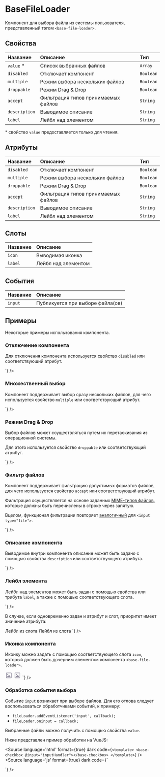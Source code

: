 
# BaseFileLoader

Компонент для выбора файла из системы пользователя, представленный тэгом `<base-file-loader>`.

## Свойства

| Название       | Описание                             | Тип       |
|:---------------|:-------------------------------------|:----------|
| `value` *      | Список выбранных файлов              | `Array`   |
| `disabled`     | Отключает компонент                  | `Boolean` |
| `multiple`     | Режим выбора нескольких файлов       | `Boolean` |
| `droppable`    | Режим Drag & Drop                    | `Boolean` |
| `accept`       | Фильтрация типов принимаемых файлов  | `String`  |
| `description`  | Выводимое описание                   | `String`  |
| `label`        | Лейбл над элементом                  | `String`  |

\* свойство `value` предоставляется только для чтения.

## Атрибуты

| Название       | Описание                             | Тип       |
|:---------------|:-------------------------------------|:----------|
| `disabled`     | Отключает компонент                  | `Boolean` |
| `multiple`     | Режим выбора нескольких файлов       | `Boolean` |
| `droppable`    | Режим Drag & Drop                    | `Boolean` |
| `accept`       | Фильтрация типов принимаемых файлов  | `String`  |
| `description`  | Выводимое описание                   | `String`  |
| `label`        | Лейбл над элементом                  | `String`  |

## Слоты

| Название       | Описание                                         |
|:---------------|:-------------------------------------------------|
| `icon`         | Выводимая иконка                                 |
| `label`        | Лейбл над элементом                              |

## События

| Название       | Описание                                         |
|:---------------|:-------------------------------------------------|
| `input`        | Публикуется при выборе файла(ов)                    |

## Примеры

Некоторые примеры использования компонента.

### Отключение компонента

Для отключения компонента используется свойство `disabled` или соответствующий атрибут.

<Canvas>
  <base-file-loader disabled></base-file-loader>
</Canvas>
<Source
language='js'
format={true}
dark
code={`
baseFileLoader.disabled = true;
`}
/>
<Source
language='html'
format={true}
dark
code={`
<base-file-loader disabled></base-file-loader>
`}
/>

### Множественный выбор

Компонент поддерживает выбор сразу нескольких файлов, для чего
используется свойство `multiple` или соответствующий атрибут.

<Canvas>
  <base-file-loader multiple></base-file-loader>
</Canvas>
<Source
language='js'
format={true}
dark
code={`
baseFileLoader.multiple = true;
`}
/>
<Source
language='html'
format={true}
dark
code={`
<base-file-loader multiple></base-file-loader>
`}
/>

### Режим Drag & Drop

Выбор файлов может соуществляться путем их перетаскивания из операционной системы.

Для этого используется свойство `droppable` или соответствующий атрибут.

<Canvas>
  <base-file-loader droppable></base-file-loader>
</Canvas>
<Source
language='js'
format={true}
dark
code={`
baseFileLoader.droppable = true;
`}
/>
<Source
language='html'
format={true}
dark
code={`
<base-file-loader droppable></base-file-loader>
`}
/>

### Фильтр файлов

Компонент поддерживает фильтрацию допустимых форматов файлов, для чего используется
свойство `accept` или соответствующий атрибут.

Фильтрация осуществляется на основе заданных
[MIME-типов файлов](https://developer.mozilla.org/en-US/docs/Web/HTTP/Basics_of_HTTP/MIME_types),
которые должны быть перечислены в строке через запятую.

Вцелом, функционал фильтрации повторяет [аналогичный](https://developer.mozilla.org/en-US/docs/Web/HTML/Element/Input/file#limiting_accepted_file_types) для `<input type="file">`.

<Canvas>
  <base-file-loader accept="image/*, application/pdf, .txt"></base-file-loader>
</Canvas>
<Source
language='js'
format={true}
dark
code={`
baseFileLoader.accept = 'image/*, application/pdf, .txt';
`}
/>
<Source
language='html'
format={true}
dark
code={`
<base-file-loader accept="image/*, application/pdf, .txt"></base-file-loader>
`}
/>

### Описание компонента

Выводимое внутри компонента описание может быть задано с помощью свойства `description` или соответствующего атрибута.

<Canvas>
  <base-file-loader description="Выберите файл или картинку"></base-file-loader>
</Canvas>
<Source
language='js'
format={true}
dark
code={`
baseFileLoader.description = 'Выберите файл или картинку';
`}
/>
<Source
language='html'
format={true}
dark
code={`
<base-file-loader description="Выберите файл или картинку"></base-file-loader>
`}
/>

### Лейбл элемента

Лейбл над элементов может быть задан с помощью свойства или трибута `label`, а также с помощью
соответствующего слота.

<Canvas>
  <base-file-loader label="Выберите файл"></base-file-loader>
</Canvas>
<Source
language='js'
format={true}
dark
code={`
baseFileLoader.label = 'Выберите файл';
`}
/>
<Source
language='html'
format={true}
dark
code={`
<base-file-loader label="Выберите файл"></base-file-loader>
`}
/>

В случае, если одновременно задан и атрибут и слот, приоритет имеет значение атрибута:

<Canvas>
  <base-file-loader label="Лейбл из атрибута">
    <span slot="label">Лейбл из слота</span>
  </base-file-loader>
</Canvas>
<Source
language='html'
format={true}
dark
code={`
<base-file-loader label="Лейбл из атрибута">
  <span slot="label">Лейбл из слота</span>
</base-file-loader>
`}
/>

### Иконка компонента

Иконку можно задать с помощью соответствующего слота `icon`, который
должен быть дочерним элементом компонента `<base-file-loader>`.

<Canvas>
  <base-file-loader>
    <svg slot="icon" width="24" height="24" viewBox="0 0 24 24" fill="none">
      <path d="M19 21H5C3.89543 21 3 20.1046 3 19V5C3 3.89543 3.89543 3 5 3H19C20.1046 3 21 3.89543 21 5V19C21 20.1046 20.1046 21 19 21ZM5 5V19H19V5H5ZM18 17H6L9 13L10 14L13 10L18 17ZM8.5 11C7.67157 11 7 10.3284 7 9.5C7 8.67157 7.67157 8 8.5 8C9.32843 8 10 8.67157 10 9.5C10 10.3284 9.32843 11 8.5 11Z" fill="#938FA0"/>
    </svg>
  </base-file-loader>
</Canvas>
<Source
language='html'
format={true}
dark
code={`
<base-file-loader>
  <svg slot="icon" width="24" height="24" viewBox="0 0 24 24" fill="none">
    <path d="M19 21H5C3.89543 21 3 20.1046 3 19V5C3 3.89543 3.89543 3 5 3H19C20.1046 3 21 3.89543 21 5V19C21 20.1046 20.1046 21 19 21ZM5 5V19H19V5H5ZM18 17H6L9 13L10 14L13 10L18 17ZM8.5 11C7.67157 11 7 10.3284 7 9.5C7 8.67157 7.67157 8 8.5 8C9.32843 8 10 8.67157 10 9.5C10 10.3284 9.32843 11 8.5 11Z" fill="#938FA0"/>
  </svg>
</base-file-loader>
`}
/>

### Обработка события выбора

Событие `input` возникает при выборе файлов. Для его отлова следует воспользоваться обработчиками событий, к примеру:

- `fileLoader.addEventListener('input', callback);`
- `fileLoader.oninput = callback;`

Выбранные файлы можно получить с помощью свойства `value`.

Ниже представлен пример обработки на VueJS:

<Source
language='html'
format={true}
dark
code={`
<template>
  <base-checkbox @input="inputHandler"></base-checkbox>
</template>
`}
/>
<Source
language='js'
format={true}
dark
code={`
<script>
  export.default {
    methods: {
      inputHandler(e) {
        console.log(e.target.value);
      },
    },
  };
</script>
`}
/>
